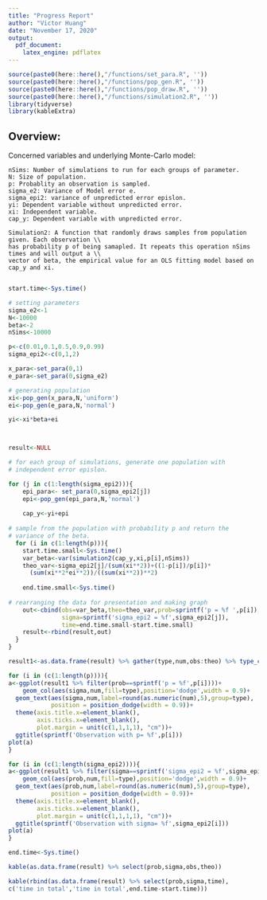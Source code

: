 ```yaml
---
title: "Progress Report"
author: "Victor Huang"
date: "November 17, 2020"
output: 
  pdf_document:
    latex_engine: pdflatex
---
```



    

```r

source(paste0(here::here(),"/functions/set_para.R", ''))
source(paste0(here::here(),"/functions/pop_gen.R", ''))
source(paste0(here::here(),"/functions/pop_draw.R", ''))
source(paste0(here::here(),"/functions/simulation2.R", ''))
library(tidyverse)
library(kableExtra)
```

## Overview:
  Concerned variables and underlying Monte-Carlo model:  
    
    nSims: Number of simulations to run for each groups of parameter.  
    N: Size of population.  
    p: Probablity an observation is sampled.  
    sigma_e2: Variance of Model error e.  
    sigma_epi2: variance of unpredicted error epislon.  
    yi: Dependent variable without unpredicted error.  
    xi: Independent variable.  
    cap_y: Dependent variable with unpredicted error.
      
    Simulation2: A function that randomly draws samples from population given. Each observation \\
    has probability p of being samapled. It repeats this operation nSims times and will output a \\
    vector of beta, the empirical value for an OLS fitting model based on cap_y and xi.  
      
```r
start.time<-Sys.time()
```
        
          
```r
# setting parameters
sigma_e2<-1
N<-10000
beta<-2
nSims<-10000

p<-c(0.01,0.1,0.5,0.9,0.99)
sigma_epi2<-c(0,1,2)

x_para<-set_para(0,1)
e_para<-set_para(0,sigma_e2)

# generating population
xi<-pop_gen(x_para,N,'uniform')
ei<-pop_gen(e_para,N,'normal')

yi<-xi*beta+ei



result<-NULL

# for each group of simulations, generate one population with 
# independent error epislon.

for (j in c(1:length(sigma_epi2))){
    epi_para<- set_para(0,sigma_epi2[j])
    epi<-pop_gen(epi_para,N,'normal')
    
    cap_y<-yi+epi
    
# sample from the population with probability p and return the 
# variance of the beta.
  for (i in c(1:length(p))){
    start.time.small<-Sys.time()
    var_beta<-var(simulation2(cap_y,xi,p[i],nSims))
    theo_var<-sigma_epi2[j]/(sum(xi**2))+((1-p[i])/p[i])*
      (sum(xi**2*ei**2))/((sum(xi**2))**2)
    
    end.time.small<-Sys.time()
    
# rearranging the data for presentation and making graph
    out<-cbind(obs=var_beta,theo=theo_var,prob=sprintf('p = %f ',p[i]),
               sigma=sprintf('sigma_epi2 = %f',sigma_epi2[j]),
               time=end.time.small-start.time.small)
    result<-rbind(result,out)
  }
}

```

```r
result1<-as.data.frame(result) %>% gather(type,num,obs:theo) %>% type_convert()

for (i in (c(1:length(p)))){
a<-ggplot(result1 %>% filter(prob==sprintf('p = %f',p[i])))+
    geom_col(aes(sigma,num,fill=type),position='dodge',width = 0.9)+
  geom_text(aes(sigma,num,label=round(as.numeric(num),5),group=type),
            position = position_dodge(width = 0.9))+
  theme(axis.title.x=element_blank(),
        axis.ticks.x=element_blank(),
        plot.margin = unit(c(1,1,1,1), "cm"))+
  ggtitle(sprintf('Observation with p= %f',p[i]))
plot(a)
}

```

```r
for (i in (c(1:length(sigma_epi2)))){
a<-ggplot(result1 %>% filter(sigma==sprintf('sigma_epi2 = %f',sigma_epi2[i])))+
    geom_col(aes(prob,num,fill=type),position='dodge',width = 0.9)+
  geom_text(aes(prob,num,label=round(as.numeric(num),5),group=type),
            position = position_dodge(width = 0.9))+
  theme(axis.title.x=element_blank(),
        axis.ticks.x=element_blank(),
        plot.margin = unit(c(1,1,1,1), "cm"))+
  ggtitle(sprintf('Observation with sigma= %f',sigma_epi2[i]))
plot(a)
}

```

```r
end.time<-Sys.time()
```

```r
kable(as.data.frame(result) %>% select(prob,sigma,obs,theo))

kable(rbind(as.data.frame(result) %>% select(prob,sigma,time),
c('time in total','time in total',end.time-start.time)))
```



